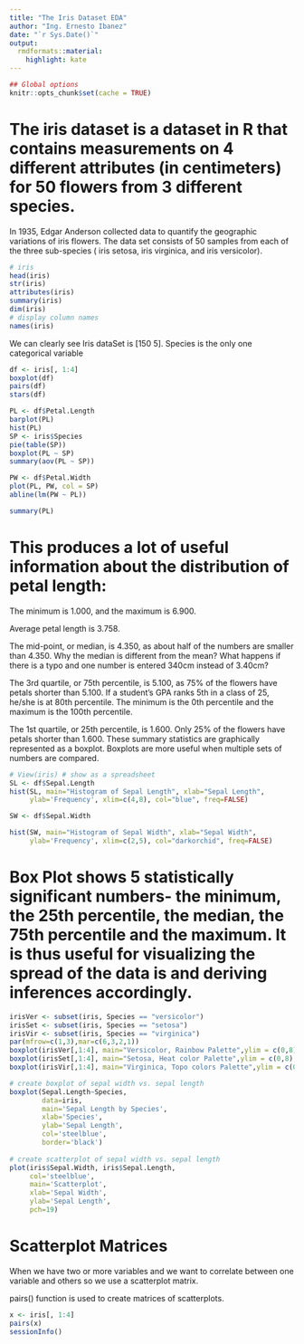 ```yaml
---
title: "The Iris Dataset EDA"
author: "Ing. Ernesto Ibanez"
date: "`r Sys.Date()`"
output:
  rmdformats::material:
    highlight: kate
---
```


```r
## Global options
knitr::opts_chunk$set(cache = TRUE)

```

# The iris dataset is a dataset in R that contains measurements on 4 different attributes (in centimeters) for 50 flowers from 3 different species.

In 1935, Edgar Anderson collected data to quantify the geographic variations of iris flowers. The data set consists of 50 samples from each of the three sub-species ( iris setosa, iris virginica, and iris versicolor).

```r
# iris
head(iris)
str(iris)
attributes(iris)
summary(iris)
dim(iris)
# display column names
names(iris)
```

We can clearly see Iris dataSet is [150 5]. Species is the only one categorical variable

```r
df <- iris[, 1:4]
boxplot(df)
pairs(df)
stars(df)

PL <- df$Petal.Length
barplot(PL)
hist(PL)
SP <- iris$Species
pie(table(SP))
boxplot(PL ~ SP)
summary(aov(PL ~ SP))

PW <- df$Petal.Width
plot(PL, PW, col = SP)
abline(lm(PW ~ PL))


```
```r
summary(PL)

```
# This produces a lot of useful information about the distribution of petal length:

The minimum is 1.000, and the maximum is 6.900.

Average petal length is 3.758.

The mid-point, or median, is 4.350, as about half of the numbers are smaller than 4.350. Why the median is different from the mean? What happens if there is a typo and one number is entered 340cm instead of 3.40cm?

The 3rd quartile, or 75th percentile, is 5.100, as 75% of the flowers have petals shorter than 5.100. If a student’s GPA ranks 5th in a class of 25, he/she is at 80th percentile. The minimum is the 0th percentile and the maximum is the 100th percentile.

The 1st quartile, or 25th percentile, is 1.600. Only 25% of the flowers have petals shorter than 1.600. These summary statistics are graphically represented as a boxplot. Boxplots are more useful when multiple sets of numbers are compared.


```r
# View(iris) # show as a spreadsheet
SL <- df$Sepal.Length
hist(SL, main="Histogram of Sepal Length", xlab="Sepal Length",
     ylab='Frequency', xlim=c(4,8), col="blue", freq=FALSE)

SW <- df$Sepal.Width

hist(SW, main="Histogram of Sepal Width", xlab="Sepal Width",
     ylab='Frequency', xlim=c(2,5), col="darkorchid", freq=FALSE)
```


# Box Plot shows 5 statistically significant numbers- the minimum, the 25th percentile, the median, the 75th percentile and the maximum. It is thus useful for visualizing the spread of the data is and deriving inferences accordingly. 
```r
irisVer <- subset(iris, Species == "versicolor")
irisSet <- subset(iris, Species == "setosa")
irisVir <- subset(iris, Species == "virginica")
par(mfrow=c(1,3),mar=c(6,3,2,1))
boxplot(irisVer[,1:4], main="Versicolor, Rainbow Palette",ylim = c(0,8),las=2, col=rainbow(4))
boxplot(irisSet[,1:4], main="Setosa, Heat color Palette",ylim = c(0,8),las=2, col=heat.colors(4))
boxplot(irisVir[,1:4], main="Virginica, Topo colors Palette",ylim = c(0,8),las=2, col=topo.colors(4))
```

```r
# create boxplot of sepal width vs. sepal length
boxplot(Sepal.Length~Species,
        data=iris,
        main='Sepal Length by Species',
        xlab='Species',
        ylab='Sepal Length',
        col='steelblue',
        border='black')
        
# create scatterplot of sepal width vs. sepal length
plot(iris$Sepal.Width, iris$Sepal.Length,
     col='steelblue',
     main='Scatterplot',
     xlab='Sepal Width',
     ylab='Sepal Length',
     pch=19)

```

# Scatterplot Matrices
When we have two or more variables and we want to correlate between one variable and others so we use a scatterplot matrix.

pairs() function is used to create matrices of scatterplots.

```r
x <- iris[, 1:4]
pairs(x)
sessionInfo()
```
